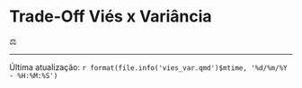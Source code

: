 # Trade-Off Viés x Variância

⚖️

------------------------------------------------------------------------

Última atualização: `r format(file.info('vies_var.qmd')$mtime, '%d/%m/%Y - %H:%M:%S')`
